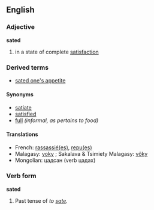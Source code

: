 ==English==

===Adjective===
'''sated'''
# in a state of complete [[satisfaction]]

===Derived terms===
*[[sated one's appetite]]

==== Synonyms ====
*[[satiate]]
*[[satisfied]]
*[[full]] ''(informal, as pertains to food)''

==== Translations ====
*French: [[:fr:rassasier|rassassié(es)]], [[:fr:repaitre|repu(es)]]
*Malagasy: [[:mg:voky|voky]] ; Sakalava & Tsimiety Malagasy: [[:mg:voky|vôky]]
*Mongolian: цадсан (verb цадах)

===Verb form===
'''sated'''
# Past tense of ''to [[sate]].''